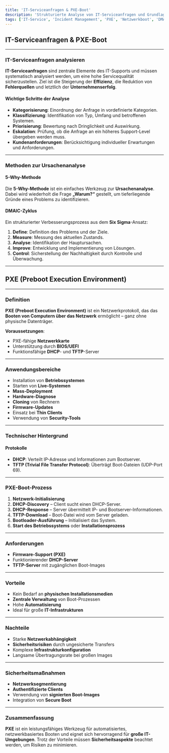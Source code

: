 ```yaml
---
title: 'IT-Serviceanfragen & PXE-Boot'
description: 'Strukturierte Analyse von IT-Serviceanfragen und Grundlagen des PXE-Boot-Prozesses'
tags: ['IT-Service', 'Incident Management', 'PXE', 'Netzwerkboot', 'DMAIC']
---
```


## IT-Serviceanfragen & PXE-Boot

---

### IT-Serviceanfragen analysieren

**IT-Serviceanfragen** sind zentrale Elemente des IT-Supports und müssen systematisch analysiert werden, um eine hohe Servicequalität sicherzustellen. Ziel ist die Steigerung der **Effizienz**, die Reduktion von **Fehlerquellen** und letztlich der **Unternehmenserfolg**.

#### Wichtige Schritte der Analyse

- **Kategorisierung**: Einordnung der Anfrage in vordefinierte Kategorien.
- **Klassifizierung**: Identifikation von Typ, Umfang und betroffenen Systemen.
- **Priorisierung**: Bewertung nach Dringlichkeit und Auswirkung.
- **Eskalation**: Prüfung, ob die Anfrage an ein höheres Support-Level übergeben werden muss.
- **Kundenanforderungen**: Berücksichtigung individueller Erwartungen und Anforderungen.

---

### Methoden zur Ursachenanalyse

#### 5-Why-Methode

Die **5-Why-Methode** ist ein einfaches Werkzeug zur **Ursachenanalyse**. Dabei wird wiederholt die Frage **„Warum?“** gestellt, um tieferliegende Gründe eines Problems zu identifizieren.

#### DMAIC-Zyklus

Ein strukturierter Verbesserungsprozess aus dem **Six Sigma**-Ansatz:

1. **Define**: Definition des Problems und der Ziele.
2. **Measure**: Messung des aktuellen Zustands.
3. **Analyse**: Identifikation der Hauptursachen.
4. **Improve**: Entwicklung und Implementierung von Lösungen.
5. **Control**: Sicherstellung der Nachhaltigkeit durch Kontrolle und Überwachung.

---

## PXE (Preboot Execution Environment)

---

### Definition

**PXE (Preboot Execution Environment)** ist ein Netzwerkprotokoll, das das **Booten von Computern über das Netzwerk** ermöglicht – ganz ohne physische Datenträger.

**Voraussetzungen**:

- PXE-fähige **Netzwerkkarte**
- Unterstützung durch **BIOS/UEFI**
- Funktionsfähige **DHCP**- und **TFTP**-Server

---

### Anwendungsbereiche

- Installation von **Betriebssystemen**
- Starten von **Live-Systemen**
- **Mass-Deployment**
- **Hardware-Diagnose**
- **Cloning** von Rechnern
- **Firmware-Updates**
- Einsatz bei **Thin Clients**
- Verwendung von **Security-Tools**

---

### Technischer Hintergrund

#### Protokolle

- **DHCP**: Verteilt IP-Adresse und Informationen zum Bootserver.
- **TFTP (Trivial File Transfer Protocol)**: Überträgt Boot-Dateien (UDP-Port 69).

---

### PXE-Boot-Prozess

1. **Netzwerk-Initialisierung**
2. **DHCP-Discovery** – Client sucht einen DHCP-Server.
3. **DHCP-Response** – Server übermittelt IP- und Bootserver-Informationen.
4. **TFTP-Download** – Boot-Datei wird vom Server geladen.
5. **Bootloader-Ausführung** – Initialisiert das System.
6. **Start des Betriebssystems** oder **Installationsprozess**

---

### Anforderungen

- **Firmware-Support (PXE)**
- Funktionierender **DHCP-Server**
- **TFTP-Server** mit zugänglichen Boot-Images

---

### Vorteile

- Kein Bedarf an **physischen Installationsmedien**
- **Zentrale Verwaltung** von Boot-Prozessen
- Hohe **Automatisierung**
- Ideal für große **IT-Infrastrukturen**

---

### Nachteile

- Starke **Netzwerkabhängigkeit**
- **Sicherheitsrisiken** durch ungesicherte Transfers
- Komplexe **Infrastrukturkonfiguration**
- Langsame Übertragungsrate bei großen Images

---

### Sicherheitsmaßnahmen

- **Netzwerksegmentierung**
- **Authentifizierte Clients**
- Verwendung von **signierten Boot-Images**
- Integration von **Secure Boot**

---

### Zusammenfassung

**PXE** ist ein leistungsfähiges Werkzeug für automatisiertes, netzwerkbasiertes Booten und eignet sich hervorragend für **große IT-Umgebungen**. Trotz der Vorteile müssen **Sicherheitsaspekte** beachtet werden, um Risiken zu minimieren.

